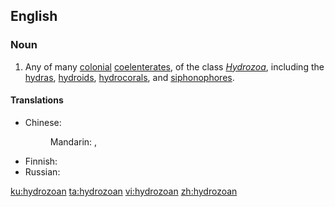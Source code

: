 ==English==

===Noun===
{{en-noun}}

# {{context|biology|lang=en}} Any of many [[colonial]] [[coelenterate]]s, of the class ''[[Hydrozoa]]'', including the [[hydra]]s, [[hydroid]]s, [[hydrocoral]]s, and [[siphonophore]]s.

====Translations====
{{trans-top|colonial coelenterates of the class ''Hydrozoa''}}
* Chinese: 
*: Mandarin: {{t|cmn|水螅蟲類|sc=Hani}}, {{t|cmn|水螅虫类|tr=shuǐxī chónglèi|sc=Hani}}
{{trans-mid}}
* Finnish: {{t-needed|fi}}
* Russian: {{t-needed|ru}}
{{trans-bottom}}

[[ku:hydrozoan]]
[[ta:hydrozoan]]
[[vi:hydrozoan]]
[[zh:hydrozoan]]